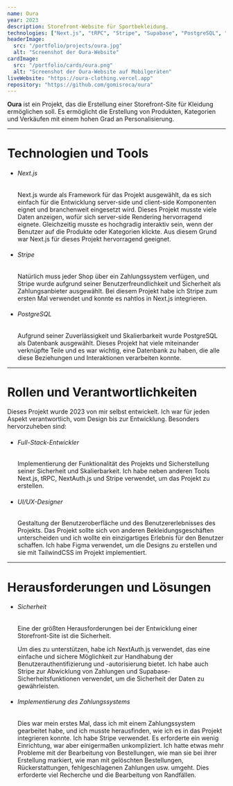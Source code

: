 ```yaml
---
name: Oura
year: 2023
description: Storefront-Website für Sportbekleidung.
technologies: ["Next.js", "tRPC", "Stripe", "Supabase", "PostgreSQL", "Vercel"]
headerImage:
  src: "/portfolio/projects/oura.jpg"
  alt: "Screenshot der Oura-Website"
cardImage:
  src: "/portfolio/cards/oura.png"
  alt: "Screenshot der Oura-Website auf Mobilgeräten"
liveWebsite: "https://oura-clothing.vercel.app"
repository: "https://github.com/gomisroca/oura"
---
```


<strong>Oura</strong> ist ein Projekt, das die Erstellung einer Storefront-Site
für Kleidung ermöglichen soll. Es ermöglicht die Erstellung von Produkten,
Kategorien und Verkäufen mit einem hohen Grad an Personalisierung.

<hr />

<h1 class="text-2xl">Technologien und Tools</h1>
<ul>
  <li>
    <h6 className="text-lg font-semibold">Next.js</h6>
    <p>
      Next.js wurde als Framework für das Projekt ausgewählt, da es sich einfach
      für die Entwicklung server-side und client-side Komponenten eignet und
      branchenweit eingesetzt wird. Dieses Projekt musste viele Daten anzeigen,
      wofür sich server-side Rendering hervorragend eignete. Gleichzeitig musste
      es hochgradig interaktiv sein, wenn der Benutzer auf die Produkte oder
      Kategorien klickte. Aus diesem Grund war Next.js für dieses Projekt
      hervorragend geeignet.
    </p>
  </li>
  <li>
    <h6 className="text-lg font-semibold">Stripe</h6>
    <p>
      Natürlich muss jeder Shop über ein Zahlungssystem verfügen, und Stripe
      wurde aufgrund seiner Benutzerfreundlichkeit und Sicherheit als
      Zahlungsanbieter ausgewählt. Bei diesem Projekt habe ich Stripe zum ersten
      Mal verwendet und konnte es nahtlos in Next.js integrieren.
    </p>
  </li>
  <li>
    <h6 className="text-lg font-semibold">PostgreSQL</h6>
    <p>
      Aufgrund seiner Zuverlässigkeit und Skalierbarkeit wurde PostgreSQL als
      Datenbank ausgewählt. Dieses Projekt hat viele miteinander verknüpfte
      Teile und es war wichtig, eine Datenbank zu haben, die alle diese
      Beziehungen und Interaktionen verarbeiten konnte.
    </p>
  </li>
</ul>

<hr />

<h1 class="text-2xl">Rollen und Verantwortlichkeiten</h1>
Dieses Projekt wurde 2023 von mir selbst entwickelt. Ich war für jeden Aspekt
verantwortlich, vom Design bis zur Entwicklung. Besonders hervorzuheben sind:
<ul>
  <li>
    <h6 className="text-lg font-semibold">Full-Stack-Entwickler</h6>
    <p>
      Implementierung der Funktionalität des Projekts und Sicherstellung seiner
      Sicherheit und Skalierbarkeit. Ich habe neben anderen Tools Next.js, tRPC,
      NextAuth.js und Stripe verwendet, um das Projekt zu erstellen.
    </p>
  </li>
  <li>
    <h6 className="text-lg font-semibold">UI/UX-Designer</h6>
    <p>
      Gestaltung der Benutzeroberfläche und des Benutzererlebnisses des
      Projekts. Das Projekt sollte sich von anderen Bekleidungsgeschäften
      unterscheiden und ich wollte ein einzigartiges Erlebnis für den Benutzer
      schaffen. Ich habe Figma verwendet, um die Designs zu erstellen und sie
      mit TailwindCSS im Projekt implementiert.
    </p>
  </li>
</ul>

<hr />

<h1 class="text-2xl">Herausforderungen und Lösungen</h1>
<ul>
  <li>
    <h6 className="text-lg font-semibold">Sicherheit</h6>
    <p>
      Eine der größten Herausforderungen bei der Entwicklung einer
      Storefront-Site ist die Sicherheit.
    </p>
    <p>
      Um dies zu unterstützen, habe ich NextAuth.js verwendet, das eine einfache
      und sichere Möglichkeit zur Handhabung der Benutzerauthentifizierung und
      -autorisierung bietet. Ich habe auch Stripe zur Abwicklung von Zahlungen
      und Supabase-Sicherheitsfunktionen verwendet, um die Sicherheit der Daten
      zu gewährleisten.
    </p>
  </li>
  <li>
    <h6 className="text-lg font-semibold">
      Implementierung des Zahlungssystems
    </h6>
    <p>
      Dies war mein erstes Mal, dass ich mit einem Zahlungssystem gearbeitet
      habe, und ich musste herausfinden, wie ich es in das Projekt integrieren
      konnte. Ich habe Stripe verwendet. Es erforderte ein wenig Einrichtung,
      war aber einigermaßen unkompliziert. Ich hatte etwas mehr Probleme mit der
      Bearbeitung von Bestellungen, wie man sie bei ihrer Erstellung markiert,
      wie man mit gelöschten Bestellungen, Rückerstattungen, fehlgeschlagenen
      Zahlungen usw. umgeht. Dies erforderte viel Recherche und die Bearbeitung
      von Randfällen.
    </p>
  </li>
</ul>

